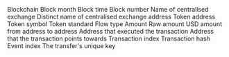 <ParamField path="blockchain">
Blockchain
</ParamField>
<ParamField path="block_month">
Block month
</ParamField>
<ParamField path="block_time">
Block time
</ParamField>
<ParamField path="block_number">
Block number
</ParamField>
<ParamField path="cex_name">
Name of centralised exchange
</ParamField>
<ParamField path="distinct_name">
Distinct name of centralised exchange address
</ParamField>
<ParamField path="token_address">
Token address
</ParamField>
<ParamField path="token_symbol">
Token symbol
</ParamField>
<ParamField path="token_standard">
Token standard
</ParamField>
<ParamField path="flow_type">
Flow type
</ParamField>
<ParamField path="amount">
Amount
</ParamField>
<ParamField path="amount_raw">
Raw amount
</ParamField>
<ParamField path="amount_usd">
USD amount
</ParamField>
<ParamField path="from">
from address
</ParamField>
<ParamField path="to">
to address
</ParamField>
<ParamField path="tx_from">
Address that executed the transaction
</ParamField>
<ParamField path="tx_to">
Address that the transaction points towards
</ParamField>
<ParamField path="tx_index">
Transaction index
</ParamField>
<ParamField path="tx_hash">
Transaction hash
</ParamField>
<ParamField path="evt_index">
Event index
</ParamField>
<ParamField path="unique_key">
The transfer&#x27;s unique key
</ParamField>
